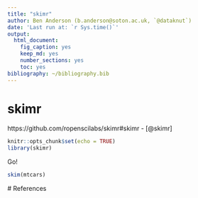 ```yaml
---
title: "skimr"
author: Ben Anderson (b.anderson@soton.ac.uk, `@dataknut`)
date: 'Last run at: `r Sys.time()`'
output: 
  html_document: 
    fig_caption: yes
    keep_md: yes
    number_sections: yes
    toc: yes
bibliography: ~/bibliography.bib
---
```


# skimr

https://github.com/ropenscilabs/skimr#skimr - [@skimr]


```r
knitr::opts_chunk$set(echo = TRUE)
library(skimr)
```

Go!

```r
skim(mtcars)
```

# References